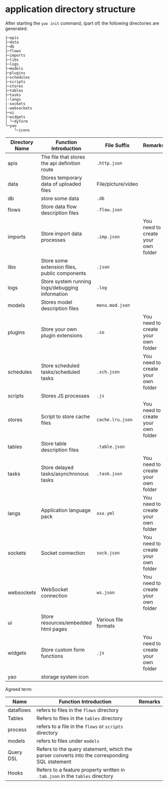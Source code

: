 # application directory structure

After starting the `yao init` command, (part of) the following directories are generated:

```
├─apis
├─data
├─db
├─flows
├─imports
├─libs
├─logs
├─models
├─plugins
├─schedules
├─scripts
├─stores
├─tables
├─tasks
|-langs
|-sockets
|-websockets
├─ui
├─widgets
│ └─dyform
└─yao
    └─icons

```

| Directory Name | Function Introduction                           | File Suffix          | Remarks                            |
| -------------- | ----------------------------------------------- | -------------------- | ---------------------------------- |
| apis           | The file that stores the api definition route   | `.http.json`         |                                    |
| data           | Stores temporary data of uploaded files         | File/picture/video   |                                    |
| db             | store some data                                 | `.db`                |                                    |
| flows          | Store data flow description files               | `.flow.json`         |                                    |
| imports        | Store import data processes                     | `.imp.json`          | You need to create your own folder |
| libs           | Store some extension files, public components   | `.json`              |                                    |
| logs           | Store system running logs/debugging information | `.log`               |                                    |
| models         | Stores model description files                  | `menu.mod.json`      |                                    |
| plugins        | Store your own plugin extensions                | `.so`                | You need to create your own folder |
| schedules      | Store scheduled tasks/scheduled tasks           | `.sch.json`          | You need to create your own folder |
| scripts        | Stores JS processes                             | `.js`                |                                    |
| stores         | Script to store cache files                     | `cache.lru.json`     | You need to create your own folder |
| tables         | Store table description files                   | `.table.json`        |                                    |
| tasks          | Store delayed tasks/asynchronous tasks          | `.task.json`         | You need to create your own folder |
| langs          | Application language pack                       | `xxx.yml`            | You need to create your own folder |
| sockets        | Socket connection                               | `sock.json`          | You need to create your own folder |
| websockets     | WebSocket connection                            | `ws.json`            | You need to create your own folder |
| ui             | Store resources/embedded html pages             | Various file formats |                                    |
| widgets        | Store custom form functions                     | `.js`                | You need to create your own folder |
| yao            | storage system icon                             |                      |                                    |

Agreed term:

| Name      | Function Introduction                                                                         | Remarks |
| --------- | --------------------------------------------------------------------------------------------- | ------- |
| dataflows | refers to files in the `flows` directory                                                      |         |
| Tables    | Refers to files in the `tables` directory                                                     |         |
| process   | refers to a file in the `flows` or `scripts` directory                                        |         |
| models    | refers to files under `models`                                                                |         |
| Query DSL | Refers to the query statement, which the parser converts into the corresponding SQL statement |         |
| Hooks     | Refers to a feature property written in `.tab.json` in the `tables` directory                 |         |

<Div style={{ display: "flex", justifyContent: "space-between" }}>
  <Link type="prev" title="Yao Cli" link="Base Features/Yao Cli"></Link>
  <Link
    type="next"
    title="Create Model"
    link="Base Features/Create Model"
  ></Link>
</Div>
